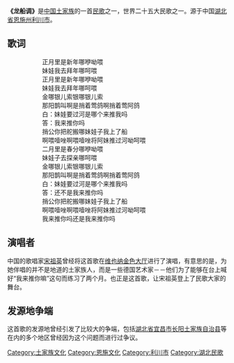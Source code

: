 '''《龙船调》'''是[[中国|中国]][[土家族|土家族]]的一首[[民歌|民歌]]之一，世界二十五大民歌之一。源于中国[[湖北省|湖北省]][[恩施州|恩施州]][[利川市|利川市]]。

==歌词==
:::正月里是新年哪咿呦喂
:::妹娃我去拜年哪呵喂
:::正月里是新年哪咿呦喂
:::妹娃我去拜年哪呵喂
:::金哪银儿索银哪银儿索
:::那阳鹊叫啊是捎着莺鸽啊捎着莺阿鸽
:::白：妹娃要过河是哪个来推我吗
:::答：我来推你吗
:::捎公你把舵搬哪妹娃子我上了船
:::啊喂噎唑啊喂噎唑将阿妹推过河呦呵喂
:::二月里是春分哪咿呦喂
:::妹娃子去探亲哪呵喂
:::金哪银儿索银哪银儿索
:::那阳鹊叫啊是捎着莺鸽啊捎着莺阿鸽
:::白：妹娃要过河是哪个来推我吗
:::答：还不是我来推你吗
:::捎公你把舵搬哪妹娃子我上了船
:::啊喂噎唑啊喂噎唑将阿妹推过河呦呵喂
:::我来推你吗还是我来推你吗

==演唱者==
中国的歌唱家[[宋祖英|宋祖英]]曾经将这首歌在[[维也纳|维也纳]][[金色大厅|金色大厅]]进行了演唱，有意思的是，为她伴唱的并不是地道的土家族人，而是一些德国艺术家－－他们为了能够在台上喊好“我来推你嘛”这句而练习了两个月。也正是这首歌，让宋祖英登上了民歌大家的舞台。

==发源地争端==
这首歌的发源地曾经引发了比较大的争端，包括[[湖北省|湖北省]][[宜昌市|宜昌市]][[长阳土家族自治县|长阳土家族自治县]]等在内的多个地区曾经因为这个问题而进行过争议。

[[Category:土家族文化|Category:土家族文化]]
[[Category:恩施文化|Category:恩施文化]]
[[Category:利川市|Category:利川市]]
[[Category:湖北民歌|Category:湖北民歌]]